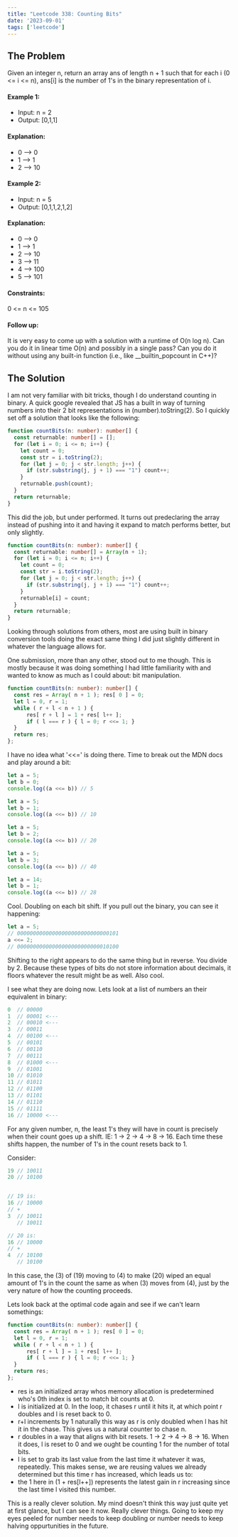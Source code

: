 ```yaml
---
title: "Leetcode 338: Counting Bits"
date: '2023-09-01'
tags: ['leetcode']
---
```


## The Problem

Given an integer n, return an array ans of length n + 1 such that for each i (0 <= i <= n), ans[i] is the number of 1's in the binary representation of i.

#### Example 1:
- Input: n = 2
- Output: [0,1,1]
#### Explanation:
- 0 --> 0
- 1 --> 1
- 2 --> 10

#### Example 2:
- Input: n = 5
- Output: [0,1,1,2,1,2]
#### Explanation:
- 0 --> 0
- 1 --> 1
- 2 --> 10
- 3 --> 11
- 4 --> 100
- 5 --> 101
 
#### Constraints:
0 \<= n \<= 105
 

#### Follow up:

It is very easy to come up with a solution with a runtime of O(n log n). Can you do it in linear time O(n) and possibly in a single pass?
Can you do it without using any built-in function (i.e., like __builtin_popcount in C++)?

## The Solution

I am not very familiar with bit tricks, though I do understand counting in binary. A quick google revealed that JS has a built in way of turning numbers into their 2 bit representations in (number).toString(2). So I quickly set off a solution that looks like the following:

```ts
function countBits(n: number): number[] {
  const returnable: number[] = [];
  for (let i = 0; i <= n; i++) {
    let count = 0;
    const str = i.toString(2);
    for (let j = 0; j < str.length; j++) {
      if (str.substring(j, j + 1) === "1") count++;
    }
    returnable.push(count);
  }
  return returnable;
}
```
This did the job, but under performed. It turns out predeclaring the array instead of pushing into it and having it expand to match performs better, but only slightly.

```ts
function countBits(n: number): number[] {
  const returnable: number[] = Array(n + 1);
  for (let i = 0; i <= n; i++) {
    let count = 0;
    const str = i.toString(2);
    for (let j = 0; j < str.length; j++) {
      if (str.substring(j, j + 1) === "1") count++;
    }
    returnable[i] = count;
  }
  return returnable;
}
```

Looking through solutions from others, most are using built in binary conversion tools doing the exact same thing I did just slightly different in whatever the language allows for. 


One submission, more than any other, stood out to me though. This is mostly because it was doing something I had little familiarity with and wanted to know as much as I could about: bit manipulation.
```ts
function countBits(n: number): number[] {
  const res = Array( n + 1 ); res[ 0 ] = 0;
  let l = 0, r = 1;
  while ( r + l < n + 1 ) {
      res[ r + l ] = 1 + res[ l++ ];
      if ( l === r ) { l = 0; r <<= 1; }
  }
  return res;
};
```
I have no idea what '\<\<=' is doing there. Time to break out the MDN docs and play around a bit:

```ts
let a = 5;
let b = 0;
console.log((a <<= b)) // 5

let a = 5;
let b = 1;
console.log((a <<= b)) // 10

let a = 5;
let b = 2;
console.log((a <<= b)) // 20

let a = 5;
let b = 3;
console.log((a <<= b)) // 40

let a = 14;
let b = 1;
console.log((a <<= b)) // 28
```

Cool. Doubling on each bit shift. If you pull out the binary, you can see it happening:

```ts
let a = 5;  
// 00000000000000000000000000000101
a <<= 2;   
// 00000000000000000000000000010100
```

Shifting to the right appears to do the same thing but in reverse. You divide by 2. Because these types of bits do not store information about decimals, it floors whatever the result might be as well. Also cool.

I see what they are doing now. Lets look at a list of numbers an their equivalent in binary:
```ts
0  // 00000
1  // 00001 <---
2  // 00010 <---
3  // 00011
4  // 00100 <---
5  // 00101
6  // 00110
7  // 00111
8  // 01000 <---
9  // 01001
10 // 01010
11 // 01011
12 // 01100
13 // 01101
14 // 01110
15 // 01111
16 // 10000 <---
```

For any given number, n, the least 1's they will have in count is precisely when their count goes up a shift. IE: 1 -> 2 -> 4 -> 8 -> 16. Each time these shifts happen, the number of 1's in the count resets back to 1. 

Consider:
```ts
19 // 10011
20 // 10100


// 19 is:
16 // 10000
// +
3  // 10011
   // 10011

// 20 is:
16 // 10000
// +
4  // 10100
   // 10100

```

In this case, the (3) of (19) moving to (4) to make (20) wiped an equal amount of 1's in the count the same as when (3) moves from (4), just by the very nature of how the counting proceeds.

Lets look back at the optimal code again and see if we can't learn somethings:
```ts
function countBits(n: number): number[] {
  const res = Array( n + 1 ); res[ 0 ] = 0;
  let l = 0, r = 1;
  while ( r + l < n + 1 ) { 
      res[ r + l ] = 1 + res[ l++ ];
      if ( l === r ) { l = 0; r <<= 1; }
  }
  return res;
};
```
- res is an initialized array whos memory allocation is predetermined who's 0th index is set to match bit counts at 0.
- l is initialized at 0. In the loop, it chases r until it hits it, at which point r doubles and l is reset back to 0. 
- r+l increments by 1 naturally this way as r is only doubled when l has hit it in the chase. This gives us a natural counter to chase n.
- r doubles in a way that aligns with bit resets. 1 -> 2 -> 4 -> 8 -> 16. When it does, l is reset to 0 and we ought be counting 1 for the number of total bits.
- l is set to grab its last value from the last time it whatever it was, repeatedly. This makes sense, we are reusing values we already determined but this time r has increased, which leads us to:
- the 1 here in (1 + res[l++]) represents the latest gain in r increasing since the last time l visited this number. 

This is a really clever solution. My mind doesn't think this way just quite yet at first glance, but I can see it now. Really clever things. Going to keep my eyes peeled for number needs to keep doubling or number needs to keep halving oppurtunities in the future.
